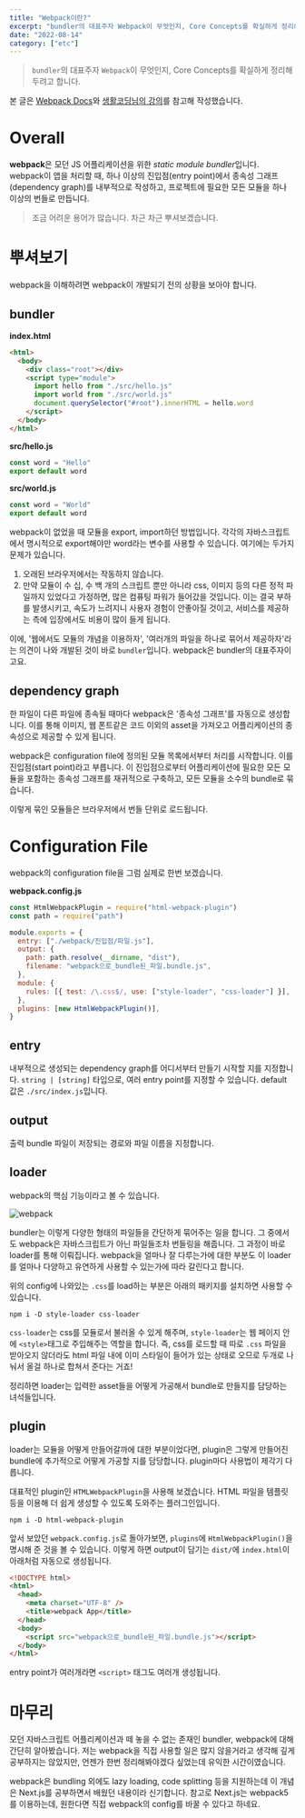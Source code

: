 ```yaml
---
title: "Webpack이란?"
excerpt: "bundler의 대표주자 Webpack이 무엇인지, Core Concepts를 확실하게 정리해두려고 합니다."
date: "2022-08-14"
category: ["etc"]
---
```


> `bundler`의 대표주자 `Webpack`이 무엇인지, Core Concepts를 확실하게 정리해두려고 합니다.

본 글은 [Webpack Docs](https://webpack.js.org/concepts/)와 [생활코딩님의 강의](https://opentutorials.org/module/4566)를 참고해 작성했습니다.

# Overall

**webpack**은 모던 JS 어플리케이션을 위한 *static module bundler*입니다. webpack이 앱을 처리할 때, 하나 이상의 진입점(entry point)에서 종속성 그래프(dependency graph)를 내부적으로 작성하고, 프로젝트에 필요한 모든 모듈을 하나 이상의 번들로 만듭니다.

> 조금 어려운 용어가 많습니다. 차근 차근 뿌셔보겠습니다.

# 뿌셔보기

webpack을 이해하려면 webpack이 개발되기 전의 상황을 보아야 합니다.

## bundler

**index.html**

```html
<html>
  <body>
    <div class="root"></div>
    <script type="module">
      import hello from "./src/hello.js"
      import world from "./src/world.js"
      document.querySelector("#root").innerHTML = hello.word
    </script>
  </body>
</html>
```

**src/hello.js**

```js
const word = "Hello"
export default word
```

**src/world.js**

```js
const word = "World"
export default word
```

webpack이 없었을 때 모듈을 export, import하던 방법입니다. 각각의 자바스크립트에서 명시적으로 export해야만 word라는 변수를 사용할 수 있습니다. 여기에는 두가지 문제가 있습니다.

1. 오래된 브라우저에서는 작동하지 않습니다.
2. 만약 모듈이 수 십, 수 백 개의 스크립트 뿐만 아니라 css, 이미지 등의 다른 정적 파일까지 있었다고 가정하면, 많은 컴퓨팅 파워가 들어갔을 것입니다. 이는 결국 부하를 발생시키고, 속도가 느려지니 사용자 경험이 안좋아질 것이고, 서비스를 제공하는 측에 입장에서도 비용이 많이 들게 됩니다.

이에, '웹에서도 모듈의 개념을 이용하자', '여러개의 파일을 하나로 묶어서 제공하자'라는 의견이 나와 개발된 것이 바로 `bundler`입니다. webpack은 bundler의 대표주자이고요.

## dependency graph

한 파일이 다른 파일에 종속될 때마다 webpack은 '종속성 그래프'를 자동으로 생성합니다. 이를 통해 이미지, 웹 폰트같은 코드 이외의 asset을 가져오고 어플리케이션의 종속성으로 제공할 수 있게 됩니다.

webpack은 configuration file에 정의된 모듈 목록에서부터 처리를 시작합니다. 이를 진입점(start point)라고 부릅니다. 이 진입점으로부터 어플리케이션에 필요한 모든 모듈을 포함하는 종속성 그래프를 재귀적으로 구축하고, 모든 모듈을 소수의 bundle로 묶습니다.

이렇게 묶인 모듈들은 브라우저에서 번들 단위로 로드됩니다.

# Configuration File

webpack의 configuration file을 그럼 실제로 한번 보겠습니다.

**webpack.config.js**

```js
const HtmlWebpackPlugin = require("html-webpack-plugin")
const path = require("path")

module.exports = {
  entry: ["./webpack/진입점/파일.js"],
  output: {
    path: path.resolve(__dirname, "dist"),
    filename: "webpack으로_bundle된_파일.bundle.js",
  },
  module: {
    rules: [{ test: /\.css$/, use: ["style-loader", "css-loader"] }],
  },
  plugins: [new HtmlWebpackPlugin()],
}
```

## entry

내부적으로 생성되는 dependency graph를 어디서부터 만들기 시작할 지를 지정합니다. `string | [string]` 타입으로, 여러 entry point를 지정할 수 있습니다. default 값은 `./src/index.js`입니다.

## output

출력 bundle 파일이 저장되는 경로와 파일 이름을 지정합니다.

## loader

webpack의 핵심 기능이라고 볼 수 있습니다.

![webpack](/static/img/Webpack이란/webpack.png)

bundler는 이렇게 다양한 형태의 파일들을 간단하게 묶어주는 일을 합니다. 그 중에서도 webpack은 자바스크립트가 아닌 파일들조차 번들링을 해줍니다. 그 과정이 바로 loader를 통해 이뤄집니다. webpack을 얼마나 잘 다루는가에 대한 부분도 이 loader를 얼마나 다양하고 유연하게 사용할 수 있는가에 따라 갈린다고 합니다.

위의 config에 나와있는 `.css`를 load하는 부분은 아래의 패키지를 설치하면 사용할 수 있습니다.

```code
npm i -D style-loader css-loader
```

`css-loader`는 css를 모듈로서 불러올 수 있게 해주며, `style-loader`는 웹 페이지 안에 `<style>`태그로 주입해주는 역할을 합니다. 즉, css를 로드할 때 따로 `.css` 파일을 받아오지 않더라도 html 파일 내에 이미 스타일이 들어가 있는 상태로 오므로 두개로 나눠서 올걸 하나로 합쳐서 준다는 거죠!

정리하면 loader는 입력한 asset들을 어떻게 가공해서 bundle로 만들지를 담당하는 녀석들입니다.

## plugin

loader는 모듈을 어떻게 만들어갈까에 대한 부분이었다면, plugin은 그렇게 만들어진 bundle에 추가적으로 어떻게 가공할 지를 담당합니다. plugin마다 사용법이 제각기 다릅니다.

대표적인 plugin인 `HTMLWebpackPlugin`을 사용해 보겠습니다. HTML 파일을 템플릿 등을 이용해 더 쉽게 생성할 수 있도록 도와주는 플러그인입니다.

```code
npm i -D html-webpack-plugin
```

앞서 보았던 `webpack.config.js`로 돌아가보면, `plugins`에 `HtmlWebpackPlugin()`을 명시해 준 것을 볼 수 있습니다. 이렇게 하면 output이 담기는 `dist/`에 `index.html`이 아래처럼 자동으로 생성됩니다.

```html
<!DOCTYPE html>
<html>
  <head>
    <meta charset="UTF-8" />
    <title>webpack App</title>
  </head>
  <body>
    <script src="webpack으로_bundle된_파일.bundle.js"></script>
  </body>
</html>
```

entry point가 여러개라면 `<script>` 태그도 여러개 생성됩니다.

# 마무리

모던 자바스크립트 어플리케이션과 떼 놓을 수 없는 존재인 bundler, webpack에 대해 간단히 알아봤습니다. 저는 webpack을 직접 사용할 일은 많지 않을거라고 생각해 깊게 공부하지는 않았지만, 언젠가 한번 정리해봐야겠다 싶었는데 유익한 시간이였습니다.

webpack은 bundling 외에도 lazy loading, code splitting 등을 지원하는데 이 개념은 Next.js를 공부하면서 배웠던 내용이라 신기합니다. 참고로 Next.js는 webpack5를 이용하는데, 원한다면 직접 webpack의 config를 바꿀 수 있다고 하네요.
